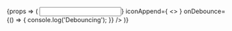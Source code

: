 

<Meta title='Input' component={Input} />

<Canvas>
	<Story name='Basic'>
		{props => (
			<Input
				{...props}
				iconPrepend={<Icon name='search' />}
				iconAppend={
					<>
						<Icon name='close-alt' fill='red600' color='red600' size='xs' />
						<Icon name='tick' fill='green600' color='green600' ml={2} inline size='xs' />
					</>
				}
				onDebounce={() => {
					console.log('Debouncing');
				}}
			/>
		)}
	</Story>
</Canvas>
